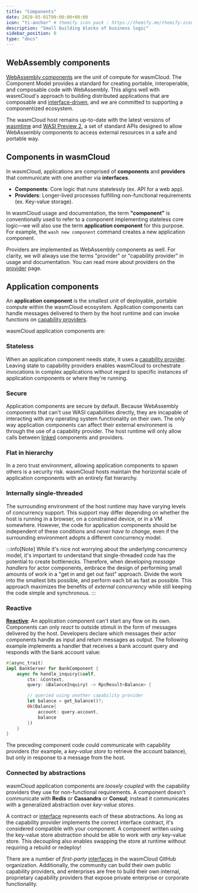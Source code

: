 ```yaml
---
title: "Components"
date: 2020-05-01T00:00:00+00:00
icon: "ti-anchor" # themify icon pack : https://themify.me/themify-icons
description: "Small building blocks of business logic"
sidebar_position: 0
type: "docs"
---
```


## WebAssembly components

[WebAssembly components](https://github.com/WebAssembly/component-model) are the unit of compute for wasmCloud. The Component Model provides a standard for creating portable, interoperable, and composable code with WebAssembly. This aligns well with wasmCloud's approach to building distributed applications that are composable and [interface-driven](/docs/concepts/interface-driven-development), and we are committed to supporting a componentized ecosystem.

The wasmCloud host remains up-to-date with the latest versions of [wasmtime](https://wasmtime.dev/) and [WASI Preview 2](https://github.com/WebAssembly/WASI/blob/main/preview2/README.md), a set of standard APIs designed to allow WebAssembly components to access external resources in a safe and portable way.

## Components in wasmCloud

In wasmCloud, applications are comprised of **components** and **providers** that communicate with one another via **interfaces**. 

* **Components**: Core logic that runs statelessly (ex. API for a web app).
* **Providers**: Longer-lived processes fulfilling non-functional requirements (ex. Key-value storage). 

In wasmCloud usage and documentation, the term **"component"** is conventionally used to refer to a component implementing stateless core logic&mdash;we will also use the term **application component** for this purpose. For example, the `wash new component` command creates a new application component. 

Providers are implemented as WebAssembly components as well. For clarity, we will always use the terms "provider" or "capability provider" in usage and documentation. You can read more about providers on the [provider](/docs/concepts/providers.mdx) page.

## Application components

An **application component** is the smallest unit of deployable, portable compute within the wasmCloud ecosystem. Application components can handle messages delivered to them by the host runtime and can invoke functions on [capability providers](/docs/concepts/capabilities).

wasmCloud application components are:

### Stateless

When an application component needs state, it uses a [capability provider](/docs/concepts/capabilities). Leaving state to capability providers enables wasmCloud to orchestrate invocations in complex applications without regard to specific instances of application components or where they're running.

### Secure

Application components are secure by default. Because WebAssembly components that can't use WASI capabilities directly, they are incapable of interacting with any operating system functionality on their own. The only way application components can affect their external environment is through the use of a capability provider. The host runtime will only allow calls between [linked](/docs/concepts/runtime-linking) components and providers.

### Flat in hierarchy

In a zero trust environment, allowing application components to spawn others is a security risk. wasmCloud hosts maintain the horizontal scale of application components with an entirely flat hierarchy.

### Internally single-threaded 

The surrounding environment of the host runtime may have varying levels of concurrency support. This support may differ depending on whether the host is running in a browser, on a constrained device, or in a VM somewhere. However, the code for application components should be independent of these conditions and _never have to change_, even if the surrounding environment adopts a different concurrency model.

:::info[Note]
While it's nice not worrying about the underlying concurrency model, it's important to understand that single-threaded code has the potential to create bottlenecks. Therefore, when developing _message handlers_ for actor components, embrace the design of performing small amounts of work in a "get in and get out fast" approach. Divide the work into the smallest bits possible, and perform each bit as fast as possible. This approach maximizes the benefits of _external concurrency_ while still keeping the code simple and synchronous.
:::

### Reactive

**[Reactive](https://en.wikipedia.org/wiki/Reactive_programming)**: An application component can't start any flow on its own. Components can only _react_ to outside stimuli in the form of messages delivered by the host. Developers declare which messages their actor components handle as input and return messages as output. The following example implements a handler that receives a bank account query and responds with the bank account value:

```rust
#[async_trait]
impl BankServer for BankComponent {
    async fn handle_inquiry(&self,
        ctx: &Context,
        query: &BalanceInquiry) -> RpcResult<Balance> {

        // queried using another capability provider
        let balance = get_balance()?;
        Ok(Balance{
            account: query.account,
            balance
        })
    }
}
```
The preceding component code could communicate with capability providers (for example, a _key-value store_ to retrieve the account balance), but only in response to a message from the host.

### Connected by abstractions

wasmCloud application components are _loosely coupled_ with the capability providers they use for non-functional requirements. A component doesn't communicate with **Redis** or **Cassandra** or **Consul**; instead it communicates with a generalized abstraction over _key-value stores_.

A contract or [interface](/docs/concepts/interface-driven-development) represents each of these abstractions. As long as the capability provider implements the correct interface contract, it's considered compatible with your component. A component written using the key-value store abstraction should be able to work with _any_ key-value store. This decoupling also enables swapping the store at runtime without requiring a rebuild or redeploy!

There are a number of _first-party_ [interfaces](https://github.com/wasmcloud/interfaces) in the wasmCloud GitHub organization. Additionally, the community can build their own public capability providers, and enterprises are free to build their own internal, proprietary capability providers that expose private enterprise or corporate functionality.



